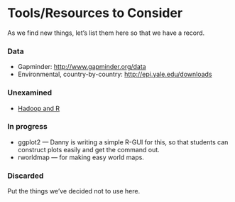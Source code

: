Tools/Resources to Consider
========================================================

As we find new things, let's list them here so that we have a record.

### Data

* Gapminder: <http://www.gapminder.org/data>
* Environmental, country-by-country: <http://epi.yale.edu/downloads>

### Unexamined

* [Hadoop and R](http://www.linkedin.com/groups/Using-R-Hadoop-webinar-January-77616.S.202738754?view=&gid=77616&type=member&item=202738754&trk=eml-anet_dig-b_nd-pst_ttle-cn&_mSplash=1)

### In progress

* ggplot2 --- Danny is writing a simple R-GUI for this, so that students can construct plots easily and get the command out.
* rworldmap --- for making easy world maps.

### Discarded

Put the things we've decided not to use here.
